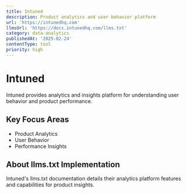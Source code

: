 ```yaml
---
title: Intuned
description: Product analytics and user behavior platform
url: 'https://intunedhq.com'
llmsUrl: 'https://docs.intunedhq.com/llms.txt'
category: data-analytics
publishedAt: '2025-02-24'
contentType: tool
priority: high
---
```


# Intuned

Intuned provides analytics and insights platform for understanding user behavior and product performance.

## Key Focus Areas

- Product Analytics
- User Behavior
- Performance Insights

## About llms.txt Implementation

Intuned's llms.txt documentation details their analytics platform features and capabilities for product insights.
